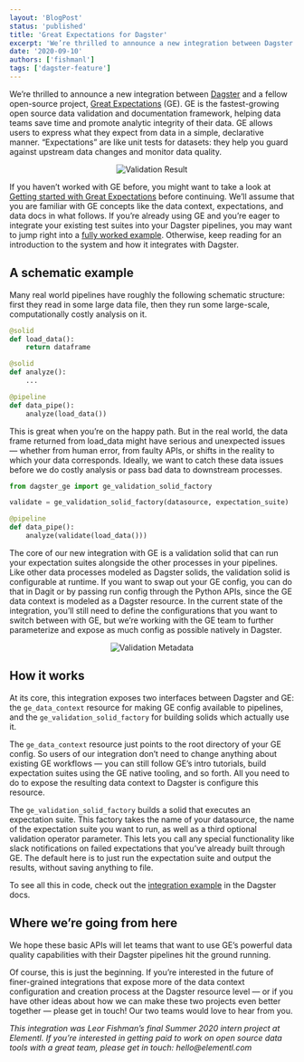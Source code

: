 ```yaml
---
layout: 'BlogPost'
status: 'published'
title: 'Great Expectations for Dagster'
excerpt: 'We’re thrilled to announce a new integration between Dagster and a fellow open-source project, Great Expectations (GE).'
date: '2020-09-10'
authors: ['fishmanl']
tags: ['dagster-feature']
---
```


We’re thrilled to announce a new integration between [Dagster](https://github.com/dagster-io/dagster/) and a fellow open-source project, [Great Expectations](https://docs.greatexpectations.io/en/latest/) (GE). GE is the fastest-growing open source data validation and documentation framework, helping data teams save time and promote analytic integrity of their data. GE allows users to express what they expect from data in a simple, declarative manner. “Expectations” are like unit tests for datasets: they help you guard against upstream data changes and monitor data quality.

<p align="center">
  <img src="/posts/great-expectations-for-dagster/dagit.gif" alt="Validation Result" />
</p>

If you haven’t worked with GE before, you might want to take a look at [Getting started with Great Expectations](https://docs.greatexpectations.io/en/latest/guides/tutorials/getting_started.html#tutorials-getting-started) before continuing. We’ll assume that you are familiar with GE concepts like the data context, expectations, and data docs in what follows. If you’re already using GE and you’re eager to integrate your existing test suites into your Dagster pipelines, you may want to jump right into a [fully worked example](https://docs.dagster.io/examples/ge_example). Otherwise, keep reading for an introduction to the system and how it integrates with Dagster.

## A schematic example

Many real world pipelines have roughly the following schematic structure: first they read in some large data file, then they run some large-scale, computationally costly analysis on it.

```python
@solid
def load_data():
    return dataframe

@solid
def analyze():
    ...

@pipeline
def data_pipe():
    analyze(load_data())
```

This is great when you’re on the happy path. But in the real world, the data frame returned from load_data might have serious and unexpected issues — whether from human error, from faulty APIs, or shifts in the reality to which your data corresponds. Ideally, we want to catch these data issues before we do costly analysis or pass bad data to downstream processes.

```python
from dagster_ge import ge_validation_solid_factory

validate = ge_validation_solid_factory(datasource, expectation_suite)

@pipeline
def data_pipe():
    analyze(validate(load_data()))
```

The core of our new integration with GE is a validation solid that can run your expectation suites alongside the other processes in your pipelines.
Like other data processes modeled as Dagster solids, the validation solid is configurable at runtime. If you want to swap out your GE config, you can do that in Dagit or by passing run config through the Python APIs, since the GE data context is modeled as a Dagster resource. In the current state of the integration, you’ll still need to define the configurations that you want to switch between with GE, but we’re working with the GE team to further parameterize and expose as much config as possible natively in Dagster.

<p align="center">
  <img src="/posts/great-expectations-for-dagster/metadata.jpg" alt="Validation Metadata" />
</p>

## How it works

At its core, this integration exposes two interfaces between Dagster and GE: the `ge_data_context` resource for making GE config available to pipelines, and the `ge_validation_solid_factory` for building solids which actually use it.

The `ge_data_context` resource just points to the root directory of your GE config. So users of our integration don’t need to change anything about existing GE workflows — you can still follow GE’s intro tutorials, build expectation suites using the GE native tooling, and so forth. All you need to do to expose the resulting data context to Dagster is configure this resource.

The `ge_validation_solid_factory` builds a solid that executes an expectation suite. This factory takes the name of your datasource, the name of the expectation suite you want to run, as well as a third optional validation operator parameter. This lets you call any special functionality like slack notifications on failed expectations that you’ve already built through GE. The default here is to just run the expectation suite and output the results, without saving anything to file.

To see all this in code, check out the [integration example](https://docs.dagster.io/examples/ge_example) in the Dagster docs.

## Where we’re going from here

We hope these basic APIs will let teams that want to use GE’s powerful data quality capabilities with their Dagster pipelines hit the ground running.

Of course, this is just the beginning. If you’re interested in the future of finer-grained integrations that expose more of the data context configuration and creation process at the Dagster resource level — or if you have other ideas about how we can make these two projects even better together — please get in touch! Our two teams would love to hear from you.

_This integration was Leor Fishman’s final Summer 2020 intern project at Elementl. If you’re interested in getting paid to work on open source data tools with a great team, please get in touch: hello@elementl.com_
